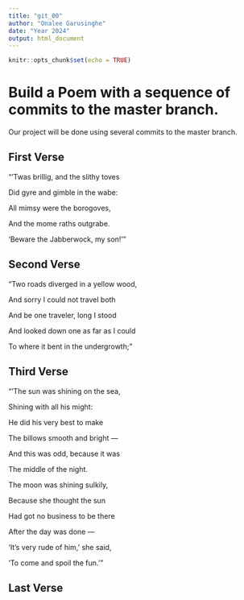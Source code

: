 ```yaml
---
title: "git_00"
author: "Onalee Garusinghe"
date: "Year 2024"
output: html_document
---
```


```r
knitr::opts_chunk$set(echo = TRUE)
```
# Build a Poem with a sequence of commits to the master branch.
Our project will be done using several commits to the master branch.
<!-- Do not modify or change any text in "!--" bracketed areas such as this --- these are instructions to
you, if you change any of this the git program will notice it and compromise your git merging strategy !-->

## First Verse 
<!--Put the first five lines of a poem by Lewis Carrol in this section!-->

"’Twas brillig, and the slithy toves

  Did gyre and gimble in the wabe:
  
  All mimsy were the borogoves,
  
  And the mome raths outgrabe.
  
  'Beware the Jabberwock, my son!'"
  
## Second Verse
<!--Put the first five lines of a poem by Robert Frost here!-->
  
  "Two roads diverged in a yellow wood,
  
  And sorry I could not travel both
  
  And be one traveler, long I stood
  
  And looked down one as far as I could
  
  To where it bent in the undergrowth;"  
  
## Third Verse
<!--Put the first two verses of The Walrus and the Carpenter here!-->

  "'The sun was shining on the sea,
  
Shining with all his might:
      
He did his very best to make

The billows smooth and bright —
      
And this was odd, because it was

The middle of the night.
      
  
  
The moon was shining sulkily,

Because she thought the sun
      
Had got no business to be there

After the day was done —
      
'It's very rude of him,' she said,

'To come and spoil the fun.'"
      
      
## Last Verse
<!--Put a short poem of your choice 8-20 lines,here!-->
